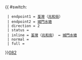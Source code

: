 {{ #switch: {{{format|}}}
  | endpoint1 = [[荃灣]]（[[兆和街]]）
  | endpoint2 = [[城門水塘]]
  | direction = 2
  | status =
  | inline = [[荃灣]]（[[兆和街]]） ↔ [[城門水塘]]
  | normal =
  | full =
}}<noinclude>[[category:新界專線小巴路線模板|082]]</noinclude>